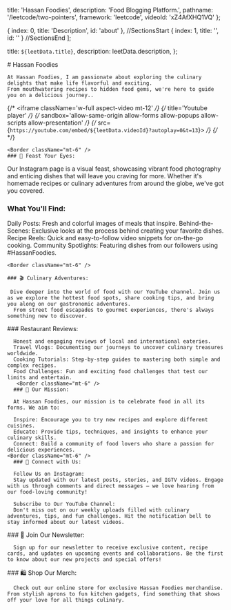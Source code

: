 
  title: 'Hassan Foodies',
  description: 'Food Blogging Platform.',
  pathname: '/leetcode/two-pointers',
  framework: 'leetcode',
  videoId: 'xZ4AfXHQ1VQ'
};

  { index: 0, title: 'Description', id: 'about' },
  //SectionsStart
	{ index: 1, title: '', id: '' }
	//SectionsEnd
];

  title: `${leetData.title}`,
  description: leetData.description,
};


<Container>
  <Section id={sections[0].id}>
    # Hassan Foodies

    At Hassan Foodies, I am passionate about exploring the culinary delights that make life flavorful and exciting.
    From mouthwatering recipes to hidden food gems, we're here to guide you on a delicious journey..

{/*     <iframe className='w-full aspect-video mt-12' */}
{/*       title='Youtube player' */}
{/*       sandbox='allow-same-origin allow-forms allow-popups allow-scripts allow-presentation' */}
{/*       src={`https://youtube.com/embed/${leetData.videoId}?autoplay=0&t=13`}> */}
{/*     </iframe> */}

    <Border className="mt-6" />
    ### 🍔 Feast Your Eyes:

Our Instagram page is a visual feast, showcasing vibrant food photography and enticing dishes that will leave you craving for more.
Whether it's homemade recipes or culinary adventures from around the globe, we've got you covered.
 <Border className="mt-6" />
### What You'll Find:
Daily Posts: Fresh and colorful images of meals that inspire.
Behind-the-Scenes: Exclusive looks at the process behind creating your favorite dishes.
Recipe Reels: Quick and easy-to-follow video snippets for on-the-go cooking.
Community Spotlights: Featuring dishes from our followers using #HassanFoodies.


    <Border className="mt-6" />

    ### 🎬 Culinary Adventures:

     Dive deeper into the world of food with our YouTube channel. Join us as we explore the hottest food spots, share cooking tips, and bring you along on our gastronomic adventures.
      From street food escapades to gourmet experiences, there's always something new to discover.
 <Border className="mt-6" />
     ### Restaurant Reviews:

      Honest and engaging reviews of local and international eateries.
      Travel Vlogs: Documenting our journeys to uncover culinary treasures worldwide.
      Cooking Tutorials: Step-by-step guides to mastering both simple and complex recipes.
      Food Challenges: Fun and exciting food challenges that test our limits and entertain.
       <Border className="mt-6" />
      ### 🌟 Our Mission:

      At Hassan Foodies, our mission is to celebrate food in all its forms. We aim to:

      Inspire: Encourage you to try new recipes and explore different cuisines.
      Educate: Provide tips, techniques, and insights to enhance your culinary skills.
      Connect: Build a community of food lovers who share a passion for delicious experiences.
    <Border className="mt-6" />
      ### 📱 Connect with Us:

      Follow Us on Instagram:
      Stay updated with our latest posts, stories, and IGTV videos. Engage with us through comments and direct messages – we love hearing from our food-loving community!

      Subscribe to Our YouTube Channel:
      Don't miss out on our weekly uploads filled with culinary adventures, tips, and fun challenges. Hit the notification bell to stay informed about our latest videos.
 <Border className="mt-6" />
      ### 📧 Join Our Newsletter:

      Sign up for our newsletter to receive exclusive content, recipe cards, and updates on upcoming events and collaborations. Be the first to know about our new projects and special offers!
 <Border className="mt-6" />
      ### 🛍️ Shop Our Merch:

      Check out our online store for exclusive Hassan Foodies merchandise. From stylish aprons to fun kitchen gadgets, find something that shows off your love for all things culinary.

  </Section>

</Container>

